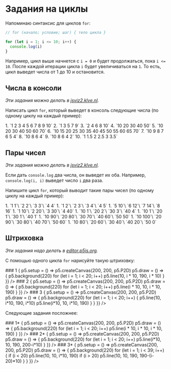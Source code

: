 
# Задания на циклы

<style jsx>{`
  .list code {
    margin-left: 20px;
  }
  `}</style>

Напоминаю синтаксис для циклов `for`:

```js
// for (начало; условие; шаг) { тело цикла }

for (let i = 1; i <= 10; i++) {
  console.log(i)
}
```

Например, цикл выше начнется с `i = 0` и будет продолжаться, пока `i <= 10`. После каждой итерации цикла `i` будет увеличиваться на `1`. То есть, цикл выведет числа от 1 до 10 и остановится.

## Числа в консоли

_Эти задания можно делать в [jsviz2.klve.nl](https://jsviz2.klve.nl/)._

Написать цикл `for`, который выведет в консоль следующие числа (по одному циклу на каждый пример):

<div className="list">
  1. `1 2 3 4 5 6 7 8 9 10`
  2. `1 3 5 7 9`
  3. `2 4 6 8 10`
  4. `10 20 30 40 50`
  5. `10 20 30 40 50 60 70`
  6. `10 15 20 25 30 35 40 45 50 55 60 65 70`
  7. `10 9 8 7 6 5 4`
  8. `10 8 6 4`
  9. `10 8 6 4 2`
  10. `1 1.5 2 2.5 3 3.5`
</div>

## Пары чисел

_Эти задания можно делать в [jsviz2.klve.nl](https://jsviz2.klve.nl/)._

Если дать `console.log` два числа, он выведет их оба. Например, `console.log(i, i)` выведет число `i` два раза.

Напишите цикл `for`, который выводит такие пары чисел (по одному циклу на каждый пример):

<div className="list">
  1. `1 1`\
     `2 2`\
     `3 3`\
     `4 4`
  1. `1 2`\
     `2 3`\
     `3 4`\
     `4 5`
  1. `5 10`\
     `6 12`\
     `7 14`\
     `8 16`
  1. `1 10`\
     `2 20`\
     `3 30`\
     `4 40`
  1. `10 1`\
     `20 2`\
     `30 3`\
     `40 4`
  1. `10 1`\
     `20 1`\
     `30 1`\
     `40 1`
  1. `10 90`\
     `20 80`\
     `30 70`\
     `40 60`\
     `50 50`
  1. `10 100`\
     `20 90`\
     `30 80`\
     `40 70`\
     `50 60`
  1. `10 80`\
     `20 60`\
     `30 40`\
     `40 20`\
     `50 0`
</div>

## Штриховка

_Эти задания надо делать в [editor.p5js.org](https://editor.p5js.org/)._

С помощью одного цикла `for` нарисуйте такую штриховку:

<Boxes>
  <Box>
    ### 1
    <P5 sketch={(p5) => {
      p5.setup = () => p5.createCanvas(200, 200, p5.P2D)
      p5.draw = () => {
        p5.background(220)
        for (let i = 1; i < 20; i++) p5.line(10, i * 10, 190, i * 10)
      }
    }} />
  </Box>
  
  <Box>
    ### 2
    <P5 sketch={(p5) => {
      p5.setup = () => p5.createCanvas(200, 200, p5.P2D)
      p5.draw = () => {
        p5.background(220)
        for (let i = 1; i < 20; i++) p5.line(i * 10, 10, i * 10, 190)
      }
    }} />
  </Box>

  <Box>
    ### 3
    <P5 sketch={(p5) => {
      p5.setup = () => p5.createCanvas(200, 200, p5.P2D)
      p5.draw = () => {
        p5.background(220)
        for (let i = 1; i < 20; i++) {
          p5.line(10, i*10, 190, i*10)
          p5.line(i*10, 10, i*10, 190)
        }
      }
    }} />
  </Box>
</Boxes>

Следующие задания посложнее:

<Boxes>
  <Box>
    ### 1*
    <P5 sketch={(p5) => {
      p5.setup = () => p5.createCanvas(200, 200, p5.P2D)
      p5.draw = () => {
        p5.background(220)
        for (let i = 1; i < 20; i++) p5.line(i * 10, i * 10, i * 10, 190)
      }
    }} />
  </Box>

  <Box>
    ### 2*
    <P5 sketch={(p5) => {
      p5.setup = () => p5.createCanvas(200, 200, p5.P2D)
      p5.draw = () => {
        p5.background(220)
        for (let i = 1; i < 20; i++) p5.line(i*10, 10, 190, 200-i*10)
      }
    }} />
  </Box>

  <Box>
    ### 3*
    <P5 sketch={(p5) => {
      p5.setup = () => p5.createCanvas(200, 200, p5.P2D)
      p5.draw = () => {
        p5.background(220)
        for (let i = 1; i < 39; i++) {
          if (i < 20) p5.line(10, 10, i*10, 190)
          if (i > 20) p5.line(10, 10, 190, 190-(i-20)*10)
        }
      }
    }} />
  </Box>
</Boxes>